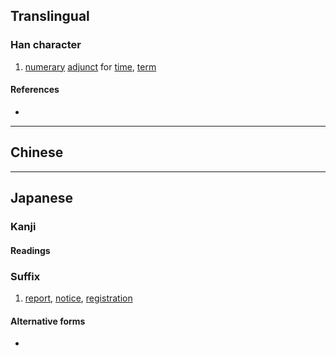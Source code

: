 {{character info/new}}
{{also|屆}}
==Translingual==
{{ja-forms|届|届|[[屆]]}}

===Han character===
{{Han char|rn=44|rad=尸|as=05|sn=8|four=|canj=SLW|ids=⿸尸由}}

# [[numerary]] [[adjunct]] for [[time]], [[term]]

====References====
* {{Han ref|kx=0301.141|dkj=07667|dj=0597.120|hdz=20969.050|uh=5C4A|ud=23626}}

----

==Chinese==
{{zh-see|屆}}

----

==Japanese==
{{ja-kanji forms|届|屆}}

===Kanji===
{{ja-kanji|grade=6|rs=尸05|kyu=屆}}

====Readings====
{{ja-readings
|on=かい
|kun=とど-ける, とど-く, とど-け, とどけ-
}}

===Suffix===
{{ja-pos|suffix|とどけ}}

# [[report]], [[notice]], [[registration]]

====Alternative forms====
* {{l|ja|届け}}
